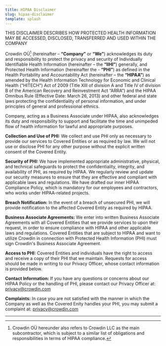 ```yaml
---
title: HIPAA Disclaimer
slug: hipaa-disclaimer
template: splash
---
```


THIS DISCLAIMER DESCRIBES HOW PROTECTED HEALTH INFORMATION MAY BE ACCESSED, DISCLOSED, TRANSFERRED AND USED WITHIN THE COMPANY

Crowdin OÜ[^1] (hereinafter – **“Company”** or **“We”**) acknowledges its duty and responsibility to protect the privacy and security of Individually Identifiable Health Information (hereinafter – the **“IIHI”**) generally, and Protected Health Information (hereinafter the - **“PHI”**) as defined in the Health Portability and Accountability Act (hereinafter – the **“HIPAA”**) as amended by the Health Information Technology for Economic and Clinical Health (“HITECH”) Act of 2009 (Title XIII of division A and Title IV of division B of the American Recovery and Reinvestment Act “ARRA”) and the HIPAA Omnibus Rule (Effective Date: March 26, 2013) and other federal and state laws protecting the confidentiality of personal information, and under principles of general and professional ethnics.

Company, acting as a Business Associate under HIPAA, also acknowledges its duty and responsibility to support and facilitate the time and unimpeded flow of health information for lawful and appropriate purposes.

**Collection and Use of PHI:** We collect and use PHI only as necessary to provide our services to Covered Entities or as required by law. We will not use or disclose PHI for any other purpose without the explicit written consent of the Covered Entity.

**Security of PHI:** We have implemented appropriate administrative, physical, and technical safeguards to protect the confidentiality, integrity, and availability of PHI, as required by HIPAA. We regularly review and update our security measures to ensure that they are effective and compliant with applicable laws and regulations. We have drafted our inner HIPAA Compliance Policy, which is mandatory for our employees and contractors, who works under HIPAA-related projects.

**Breach Notification:** In the event of a breach of unsecured PHI, we will provide notification to the affected Covered Entity as required by HIPAA.

**Business Associate Agreements:** We enter into written Business Associate Agreements with all Covered Entities that we provide services to upon their request, in order to ensure compliance with HIPAA and other applicable laws and regulations.  Covered Entities that are subject to HIPAA and want to utilize Crowdin in connection with Protected Health Information (PHI) must sign Crowdin's Business Associate Agreement.

**Access to PHI:** Covered Entities and individuals have the right to access and receive a copy of their PHI that we maintain. Requests for access should be made in writing to our Privacy Officer, whose contact information is provided below.

**Contact Information:** If you have any questions or concerns about our HIPAA Policy or the handling of PHI, please contact our Privacy Officer at: [privacy@crowdin.com](mailto:privacy@crowdin.com)

**Complaints:** In case you are not satisfied with the manner in which the Company as well as the Covered Enity handles your PHI, you may submit a complaint at: [privacy@crowdin.com](mailto:privacy@crowdin.com)

---

[^1]: Crowdin OÜ hereunder also refers to Crowdin LLC as the main subcontractor, which is subject to a similar list of obligations and responsibilities in terms of HIPAA compliance.
